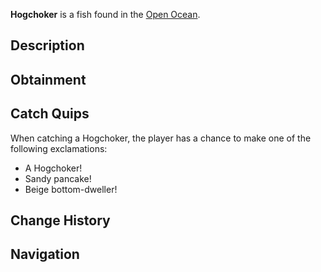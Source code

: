 {{FishInfobox
|image          = Hogchoker.png
|rarity         = Common
|sea            = Second Sea
|location       = [[Open Ocean]]
|sublocation    = 
|sources        = Fishing Rod
|radar_location = 
|prog_speed     = +12
|xp             = 20
|weather        = Clear
|time           = Day
|season         = Summer
|bait           = Sapphire Krill
|base_weight    = 10
|base_value     = 40
|weight_range   = 6
|base_chance    = 130
|base_resil     = 85
}}
'''Hogchoker''' is a {{Rarity|Common}} fish found in the [[Open Ocean]].

== Description ==
{{Description|A sandy-colored fish with beige fins, flattening itself against the ocean floor.|Bestiary Entry}}

== Obtainment ==
{{Description|It hugs the sand when the sun shines bright.|Bestiary Hint}}
{{Fish Availability|
Open Ocean
Open Ocean/Sea Leviathan
|top_rods      = 
Training Rod\283319.31\20730.23;
Flimsy Rod\280939.15\22660.06;
Free Spirit Rod\213339.29\20609.73;
Astralhook Rod\193878.03\0;
Fang of the Eclipse\191902.36\17210.79;
Plastic Rod\183997.26\12197.35;
Nocturnal Rod\80387.41\79197.72;
Firefly Rod\184639.72\17879.59;
Verdant Shear Rod\186068\16530.7;
Trident Rod\179305.01\13977.36;
Blazebringer Rod\175671.92\14390.28;
No-Life Rod\157839.93\12789.73;
Ethereal Prism Rod\150972.73\12566.15;
Seraphic Rod\150716.53\11735.71;
Depthseeker Rod\147195.99\12369.73;
Challenger's Rod\146895.56\11834.67;
Avalanche Rod\146428.62\12325.37;
Rod Of The Forgotten Fang\145322.55\11354.59;
Volcanic Rod\145185.87\11958.33;
Rod Of The Exalted One\144930.49\11559.86;
Zeus Rod\144713.76\11919.45;
Rod Of The Depths\144263.16\11402.1;
Steady Rod\134834.95\9966.62
|recommended   = Free Spirit Rod
}}

== Catch Quips ==
When catching a Hogchoker, the player has a chance to make one of the following exclamations:
* A Hogchoker!
* Sandy pancake!
* Beige bottom-dweller!

== Change History ==
{{Change History|{{subst:Current Version}}}}

== Navigation ==
{{Fish Navbox|Open Ocean}}